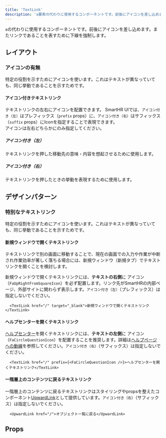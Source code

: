 ```yaml
---
title: 'TextLink'
description: 'a要素の代わりに使用するコンポーネントです。前後にアイコンを差し込めます。またリンクであることを表すために下線を強制します。'
---
```


`a`の代わりに使用するコンポーネントです。前後にアイコンを差し込めます。またリンクであることを表すために下線を強制します。

<ComponentStory name="TextLink" />

## レイアウト

### アイコンの有無

特定の役割を示すためにアイコンを使います。これはテキストが異なっていても、同じ挙動であることを示すためです。

#### アイコン付きテキストリンク

テキストリンクの左右にアイコンを配置できます。
SmartHR UIでは、`アイコン付き（左）`はプレフィックス（`prefix` props）に、`アイコン付き（右）`はサフィックス（`suffix` props）にIconを指定することで表現できます。  
アイコンは左右どちらかにのみ指定してください。

##### アイコン付き（左）

テキストリンクを押した移動先の意味・内容を想起させるために使用します。

##### アイコン付き（右）

テキストリンクを押したときの挙動を表現するために使用します。

## デザインパターン

### 特別なテキストリンク

特定の役割を示すためにアイコンを使います。これはテキストが異なっていても、同じ挙動であることを示すためです。

#### 新規ウィンドウで開くテキストリンク 

テキストリンクで別の画面に移動することで、現在の画面での入力や作業が中断され作業効率が著しく落ちる場合には、新規ウィンドウ（新規タブ）でテキストリンクを開くことを検討します。

新規ウィンドウで開くテキストリンクには、**テキストの右側**に <FaUpRightFromSquareIcon alt="新規ウィンドウ" color="TEXT_LINK" /> アイコン（`FaUpRightFromSquareIcon`）を必ず配置します。リンク先がSmartHRの内部ページ、外部サイトに関わらず表示します。`アイコン付き（左）`（プレフィックス）は指定しないでください。

```tsx editable
  <TextLink href="/" target="_blank">新規ウィンドウで開くテキストリンク</TextLink>
```

#### ヘルプセンターを開くテキストリンク

[ヘルプセンター](https://support.smarthr.jp/ja/)を開くテキストリンクには、**テキストの左側**に <FaCircleQuestionIcon alt="ヘルプセンター" color="TEXT_LINK" /> アイコン（`FaCircleQuestionIcon`）を配置することを推奨します。詳細は[ヘルプページへの動線](/products/contents/ui-text/help-link/#h3-2)を参照してください。`アイコン付き（右）`（サフィックス）は指定しないでください。

```tsx editable
  <TextLink href="/" prefix={<FaCircleQuestionIcon />}>ヘルプセンターを開くテキストリンク</TextLink>
```

#### 一階層上のコンテンツに戻るテキストリンク

一階層上のコンテンツに戻るテキストリンクはスタイリングやpropsを整えたコンポーネント[UpwardLink](/products/components/text-link/upward-link/)として提供しています。`アイコン付き（右）`（サフィックス）は指定しないでください。

```tsx editable
  <UpwardLink href="/">オブジェクト一覧に戻る</UpwardLink>
```

## Props

<ComponentPropsTable name="TextLink" />
